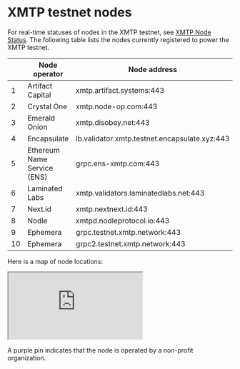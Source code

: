 
<AutoBreadcrumb />

# XMTP testnet nodes

For real-time statuses of nodes in the XMTP testnet, see [XMTP Node Status](https://status.testnet.xmtp-partners.xyz/).
The following table lists the nodes currently registered to power the XMTP testnet.

|  | Node operator | Node address |
|-----|---------------|--------------|
| 1 | Artifact Capital | xmtp.artifact.systems:443 |
| 2 | Crystal One | xmtp.node-op.com:443 |
| 3 | Emerald Onion | xmtp.disobey.net:443 |
| 4 | Encapsulate | lb.validator.xmtp.testnet.encapsulate.xyz:443 |
| 5 | Ethereum Name Service (ENS) | grpc.ens-xmtp.com:443 |
| 6 | Laminated Labs | xmtp.validators.laminatedlabs.net:443 |
| 7 | Next.id | xmtp.nextnext.id:443 |
| 8 | Nodle | xmtpd.nodleprotocol.io:443 |
| 9 | Ephemera | grpc.testnet.xmtp.network:443 |
| 10 | Ephemera | grpc2.testnet.xmtp.network:443 |

Here is a map of node locations:

<div style={{ position: "relative", paddingBottom: "56.25%", height: 0, overflow: "hidden" }}>
  <iframe
    src="https://www.google.com/maps/d/embed?mid=18y4nFTXQKdgiSJCQbEGl5dojPoHL3LQ&ehbc=2E312F&noprof=1"
    style={{ position: "absolute", top: 0, left: 0, width: "100%", height: "100%", border: 0 }}
    allowFullScreen=""
    loading="lazy"
  ></iframe>
</div>

A purple pin indicates that the node is operated by a non-profit organization.